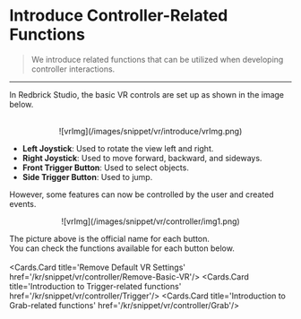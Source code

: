 
# Introduce Controller-Related Functions

> We introduce related functions that can be utilized when developing controller interactions.

---

In Redbrick Studio, the basic VR controls are set up as shown in the image below. <br />
<br />
<center>![vrImg](/images/snippet/vr/introduce/vrImg.png) </center>

- **Left Joystick**: Used to rotate the view left and right. <br />
- **Right Joystick**: Used to move forward, backward, and sideways. <br />
- **Front Trigger Button**: Used to select objects. <br />
- **Side Trigger Button**: Used to jump. <br />

However, some features can now be controlled by the user and created events.
<br />
<center>![vrImg](/images/snippet/vr/controller/img1.png) </center>

The picture above is the official name for each button. <br />
You can check the functions available for each button below. <br />
<br />
<Cards>
    <Cards.Card title='Remove Default VR Settings' href='/kr/snippet/vr/controller/Remove-Basic-VR'/>
    <Cards.Card title='Introduction to Trigger-related functions' href='/kr/snippet/vr/controller/Trigger'/>
    <Cards.Card title='Introduction to Grab-related functions' href='/kr/snippet/vr/controller/Grab'/>
</Cards>